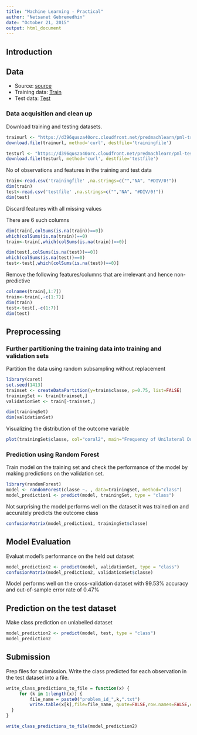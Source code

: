 ```yaml
---
title: "Machine Learning - Practical"
author: "Netsanet Gebremedhin"
date: "October 21, 2015"
output: html_document
---
```


##  Introduction

## Data

+ Source: [source](http://groupware.les.inf.puc-rio.br/har)
+ Training data: [Train](https://d396qusza40orc.cloudfront.net/predmachlearn/pml-training.csv)
+ Test data: [Test](https://d396qusza40orc.cloudfront.net/predmachlearn/pml-testing.csv)

### Data acquisition and clean up

Download training and testing datasets.

```r
trainurl <- "https://d396qusza40orc.cloudfront.net/predmachlearn/pml-training.csv"
download.file(trainurl, method='curl', destfile='trainingfile')

testurl <- "https://d396qusza40orc.cloudfront.net/predmachlearn/pml-testing.csv"
download.file(testurl, method='curl', destfile='testfile')
```
No of observations and features in the training and test data

```r
train<-read.csv('trainingfile' ,na.strings=c("","NA", "#DIV/0!"))
dim(train)
test<-read.csv('testfile' ,na.strings=c("","NA", "#DIV/0!"))
dim(test)
```
Discard features with all missing values

There are 6 such columns 
```r
dim(train[,colSums(is.na(train))==0])
which(colSums(is.na(train))==0)
train<-train[,which(colSums(is.na(train))==0)]

dim(test[,colSums(is.na(test))==0])
which(colSums(is.na(test))==0)
test<-test[,which(colSums(is.na(test))==0)]
```

Remove the following features/columns that are irrelevant and hence non-predictive

```r
colnames(train[,1:7])
train<-train[,-c(1:7)]
dim(train)
test<-test[,-c(1:7)]
dim(test)
```
## Preprocessing

### Further partitioning the training data into training and validation sets
Partition the data using random subsampling without replacement

```r
library(caret)
set.seed(1413)
trainset <- createDataPartition(y=train$classe, p=0.75, list=FALSE)
trainingSet <- train[trainset,]
validationSet <- train[-trainset,]
```

```r
dim(trainingSet)
dim(validationSet)
```
Visualizing the distribution of the outcome variable

```r
plot(trainingSet$classe, col="coral2", main="Frequency of Unilateral Dumbbell Biceps Curl Fashion", xlab="Unilateral Dumbbell Biceps Curl Fashions", ylab="Frequency")
```
### Prediction using Random Forest
Train model on the training set and check the performance of the model by making predictions on the validation set.

```r
library(randomForest)
model <- randomForest(classe ~. , data=trainingSet, method="class")
model_prediction1 <- predict(model, trainingSet, type = "class")
```

Not surprising the model performs well on the dataset it was trained on and accurately predicts the outcome class

```r
confusionMatrix(model_prediction1, trainingSet$classe)
```

## Model Evaluation

Evaluat model's performance on the held out dataset

```r
model_prediction2 <- predict(model, validationSet, type = "class")
confusionMatrix(model_prediction2, validationSet$classe)
```

Model performs well on the cross-validation dataset with 99.53% accuracy and out-of-sample error rate of 0.47%

## Prediction on the test dataset

Make class prediction on  unlabelled dataset

```r
model_prediction2 <- predict(model, test, type = "class")
model_prediction2
```

## Submission

Prep files for submission. Write the class predicted for each observation in the test dataset into a file.

```r
write_class_predictions_to_file = function(x) {
     for (k in 1:length(x)) {
         file_name = paste0("problem_id_",k,".txt")
         write.table(x[k],file=file_name, quote=FALSE,row.names=FALSE,col.names=FALSE)
  }
}

write_class_predictions_to_file(model_prediction2)
```